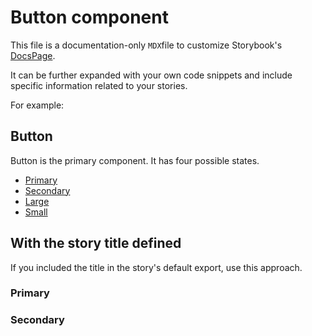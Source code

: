 
<Meta title="Design System/Atoms/Button" />

# Button component

This file is a documentation-only `MDX`file to customize Storybook's [DocsPage](https://storybook.js.org/docs/react/writing-docs/docs-page#replacing-docspage).

It can be further expanded with your own code snippets and include specific information related to your stories.

For example:


## Button

Button is the primary component. It has four possible states.

- [Primary](?path=/docs/design-system-typography--currency-10-semi-bold)
- [Secondary](#design-system-atoms-button--secondary)
- [Large](#large)
- [Small](#small)

## With the story title defined

If you included the title in the story's default export, use this approach.

### Primary

<Story id="design-system-atoms-button--primary" />

### Secondary

<Story id="design-system-atoms-button--secondary" />
